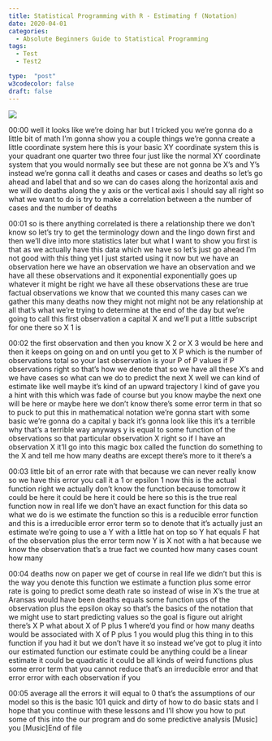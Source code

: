 ```yaml
---
title: Statistical Programming with R - Estimating f (Notation)
date: 2020-04-01
categories:
  - Absolute Beginners Guide to Statistical Programming
tags:
  - Test
  - Test2

type:  "post"
w3codecolor: false
draft: false
---
```


<img src="https://www.cradletograver.com/auto-posts/images/NA">









00:00
well it looks like we're doing har but I tricked you
we're gonna do a little bit of math I'm gonna show you a couple things we're
gonna create a little coordinate system here this is your basic XY coordinate
system this is your quadrant one quarter two three four just like the normal XY
coordinate system that you would normally see but these are not gonna be
X's and Y's instead we're gonna call it deaths and cases or cases and deaths so
let's go ahead and label that and so we can do cases along the horizontal axis
and we will do deaths along the y axis or the vertical axis I should say
all right so what we want to do is try to make a correlation between a the
number of cases and the number of deaths

00:01
so is there anything correlated is there a relationship there we don't know so
let's try to get the terminology down and the lingo down first and then we'll
dive into more statistics later but what I want to show you first is that as we
actually have this data which we have so let's just go ahead I'm not good with
this thing yet I just started using it now but we have an observation here we
have an observation we have an observation and we have all these
observations and it exponential exponentially goes up whatever it might
be right we have all these observations these are true factual observations we
know that we counted this many cases can we gather this many deaths now they
might not might not be any relationship at all that's what we're trying to
determine at the end of the day but we're going to call this first
observation a capital X and we'll put a little subscript for one there so X 1 is

00:02
the first observation and then you know X 2 or X 3 would be here and then it
keeps on going on and on until you get to X P which is the number of
observations total so your last observation is your P of P values if P
observations right so that's how we denote that so we have all these X's and
we have cases so what can we do to predict the next X well we can kind of
estimate like well maybe it's kind of an upward trajectory I kind of gave you a
hint with this which was fade of course but you know maybe the next one will be
here or maybe here we don't know there's some error term in that
so to puck to put this in mathematical notation we're gonna start with some
basic we're gonna do a capital y back it's gonna look like this
it's a terrible why that's a terrible way anyways y is equal to some function
of the observations so that particular observation X right so if I have an
observation X it'll go into this magic box called the function do something to
the X and tell me how many deaths are except there's more to it there's a

00:03
little bit of an error rate with that because we can never really know so we
have this error you call it a 1 or epsilon 1 now this is the actual
function right we actually don't know the function because tomorrow it could
be here it could be here it could be here so this is the true real function
now in real life we don't have an exact function for this data so what we do is
we estimate the function so this is a reducible error function and this is a
irreducible error error term so to denote that it's actually just an
estimate we're going to use a Y with a little hat on top so Y hat equals F hat
of the observation plus the error term now Y is X not with a hat because we
know the observation that's a true fact we counted how many cases count how many

00:04
deaths now on paper we get of course in real life we didn't but this is the way
you denote this function we estimate a function plus some error rate is going
to predict some death rate so instead of wise in X's the true at Aransas would
have been deaths equals some function ups of the observation plus the epsilon
okay so that's the basics of the notation that we might use to start
predicting values so the goal is figure out alright there's X P what about X of
P plus 1 where'd you find or how many deaths would be associated with X of P
plus 1 you would plug this thing in to this function if you had it but we don't
have it so instead we've got to plug it into our estimated function our estimate
could be anything could be a linear estimate it could be quadratic it could
be all kinds of weird functions plus some error term that you cannot reduce
that's an irreducible error and that error error with each observation if you

00:05
average all the errors it will equal to 0 that's the assumptions of our model so
this is the basic 101 quick and dirty of how to do basic stats and I hope that
you continue with these lessons and I'll show you how to put some of this into
the our program and do some predictive analysis [Music] you [Music]End of file

